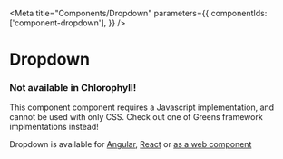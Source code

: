 
<Meta
  title="Components/Dropdown"
  parameters={{
    componentIds: ['component-dropdown'],
  }}
/>

# Dropdown

<div role="alert" class="warning mb-7 mt-5 w-100">
  <main>
    <h3>Not available in Chlorophyll!</h3>
    <p>
      This component component requires a Javascript implementation, and cannot
      be used with only CSS. Check out one of Greens framework implmentations
      instead!
    </p>
    <p>
      Dropdown is available for <a href="https://storybook.seb.io/latest/angular/?path=/docs/components-dropdown--custom-option#dropdown">Angular</a>,
      <a href="https://storybook.seb.io/latest/react/?path=/docs/components-dropdown--dropdown#dropdown">React</a> or <a href="https://storybook.seb.io/latest/core/?path=/docs/components-dropdown--page#dropdown">as a web component</a>
    </p>
  </main>
</div>
